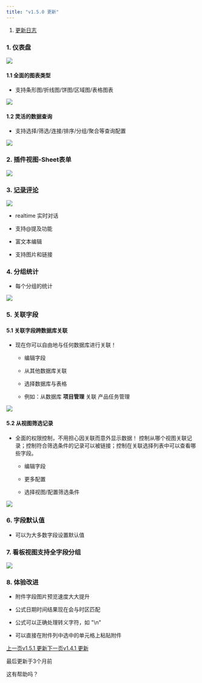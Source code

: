 ```yaml
---
title: "v1.5.0 更新"
---
```


1. [更新日志](/geng-xin-ri-zhi)

### 1. 仪表盘

![](/images/geng-xin-ri-zhi/files%2Fv0%2Fb%2Fgitbook-x-prod.appspot.com%2Fo%2Fspaces%252F3UAxYOALe4vISZRKICva%252Fuploads%252FRggoUpJ7UJuuUNd6dl9k%252Fdashboard-1.png)

#### 1.1 全面的图表类型

* 支持条形图/折线图/饼图/区域图/表格图表

![](/images/geng-xin-ri-zhi/files%2Fv0%2Fb%2Fgitbook-x-prod.appspot.com%2Fo%2Fspaces%252F3UAxYOALe4vISZRKICva%252Fuploads%252F7aygLErJnf93x1R21fgU%252Fdashboard-2.png)

#### 1.2 灵活的数据查询

* 支持选择/筛选/连接/排序/分组/聚合等查询配置

![](/images/geng-xin-ri-zhi/files%2Fv0%2Fb%2Fgitbook-x-prod.appspot.com%2Fo%2Fspaces%252F3UAxYOALe4vISZRKICva%252Fuploads%252FaqIBUeqGdd1bgMlm00dR%252Fdashboard-3.png)

### 2. 插件视图-Sheet表单

![](/images/geng-xin-ri-zhi/files%2Fv0%2Fb%2Fgitbook-x-prod.appspot.com%2Fo%2Fspaces%252F3UAxYOALe4vISZRKICva%252Fuploads%252FMrWNmR099wbcS1cA9h1M%252Fsheet-form-1.png)

### 3. [记录评论](https://help.teable.cn/ji-ben-gong-neng/ji-lu/ping-lun#zhu-yao-te-dian)

![](/images/geng-xin-ri-zhi/files%2Fv0%2Fb%2Fgitbook-x-prod.appspot.com%2Fo%2Fspaces%252F3UAxYOALe4vISZRKICva%252Fuploads%252FqZZQN1Epc0f8aQXyf9XR%252FRecord-comment-1.png)

* realtime 实时对话

* 支持@提及功能

* 富文本编辑

* 支持图片和链接

### 4. 分组统计

* 每个分组的统计

![](/images/geng-xin-ri-zhi/files%2Fv0%2Fb%2Fgitbook-x-prod.appspot.com%2Fo%2Fspaces%252F3UAxYOALe4vISZRKICva%252Fuploads%252FmffqwaFJQCl3RQy5aIyi%252FStatistics%2520for%2520every%2520group.png)

### 5. 关联字段

#### 5.1 关联字段跨数据库关联

* 现在你可以自由地与任何数据库进行关联！

  * 编辑字段

  * 从其他数据库关联

  * 选择数据库与表格

  * 例如：从数据库 **项目管理** 关联 产品任务管理

![](/images/geng-xin-ri-zhi/files%2Fv0%2Fb%2Fgitbook-x-prod.appspot.com%2Fo%2Fspaces%252F3UAxYOALe4vISZRKICva%252Fuploads%252FSmogvqBOOu3pX44HlKYV%252FLink%2520cross%2520base.png)

#### 5.2 从视图筛选记录

* 全面的权限控制，不用担心因关联而意外显示数据！ 控制从哪个视图关联记录；控制符合筛选条件的记录可以被链接；控制在关联选择列表中可以查看哪些字段。

  * 编辑字段

  * 更多配置

  * 选择视图/配置筛选条件

![](/images/geng-xin-ri-zhi/files%2Fv0%2Fb%2Fgitbook-x-prod.appspot.com%2Fo%2Fspaces%252F3UAxYOALe4vISZRKICva%252Fuploads%252F7hd8awnJBEnBDS8iIfby%252FLink%2520table%2520view%2520control.png)

### 6. 字段默认值

* 可以为大多数字段设置默认值

### 7. 看板视图支持全字段分组

![](/images/geng-xin-ri-zhi/files%2Fv0%2Fb%2Fgitbook-x-prod.appspot.com%2Fo%2Fspaces%252F3UAxYOALe4vISZRKICva%252Fuploads%252FfZ7X9kDGraL39aK9HeKg%252FKanban%2520view%2520supports%2520full-field%2520stacking.png)

### 8. 体验改进

* 附件字段图片预览速度大大提升

* 公式日期时间结果现在会与时区匹配

* 公式可以正确处理转义字符，如 "\n"

* 可以直接在附件列中选中的单元格上粘贴附件

[上一页v1.5.1 更新](/geng-xin-ri-zhi/v1.5.1-geng-xin)[下一页v1.4.1 更新](/geng-xin-ri-zhi/v1.4.1-geng-xin)

最后更新于3个月前

这有帮助吗？
